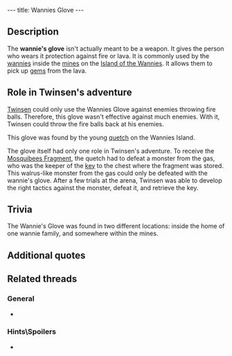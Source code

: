 ---
title: Wannies Glove
---

{{Infobox Item
 |image=Glove.gif
 |type=weapon
 |critical=yes
 |magical=no
 |unique=yes
 |lba1=
 |lba2=yes
 |upgrades=no
 |rowposition=1
 |columnposition=5
 |effect=unique
 |effectamount=
 |purpose=
 |combattype=special
 |powerlevel=fire
 |rate=high
 |range=none
 |damage=none
}}

{{Quote
 |With this Wannie's glove, you can now touch the fire. This will allow you to throw back the fireballs that the monsters from the gas hurl at you.
 |Inventory, [[Wannies Glove]]
 |quoteid=1861}}

==Description==
The '''wannie's glove''' isn't actually meant to be a weapon. It gives the person who wears it protection against fire or lava. It is commonly used by the [[wannie]]s inside the [[mines]] on the [[Island of the Wannies]]. It allows them to pick up [[gem]]s from the lava.

==Role in Twinsen's adventure==
[[Twinsen]] could only use the Wannies Glove against enemies throwing fire balls. Therefore, this glove wasn't effective against much enemies. With it, Twinsen could throw the fire balls back at his enemies.

This glove was found by the young [[quetch]] on the Wannies Island.

The glove itself had only one role in Twinsen's adventure. To receive the [[Mosquibees Fragment]], the quetch had to defeat a monster from the gas, who was the keeper of the [[key]] to the chest where the fragment was stored. This walrus-like monster from the gas could only be defeated with the wannie's glove. After a few trials at the arena, Twinsen was able to develop the right tactics against the monster, defeat it, and retrieve the key.

== Trivia ==
The Wannie's Glove was found in two different locations: inside the home of one wannie family, and somewhere within the mines.

==Additional quotes==
{{Quote
 |You just found a Wannie's Glove. Use it to repel the fireballs your enemies throw at you.
 |Narrator, when [[Twinsen]] found the glove
 |island=Island of the Wannies
 |planet=undergas
 |quoteid=1758}}

{{Quote
 |Hmmf! Lost my glove somewhere in the mine. Now I can't reach into the lava to grab up the gems.
 |character=A miner
 |island=Island of the Wannies
 |planet=undergas
 |quoteid=2328}}

{{Quote
 |I'm in a bind, I've lost my glove somewhere in the mine. With it, I can catch the pieces of lava and the balls of fire, I can even pitch them back. Everybody has one, to extract gems.
 |character=A miner
 |island=Island of the Wannies
 |planet=undergas
 |quoteid=2323}}

==Related threads==
===General===
* {{thread|id=6481|title=Wannie Glove...}}

===Hints\Spoilers===
* {{thread|id=9292|title=Wannie's glove}}